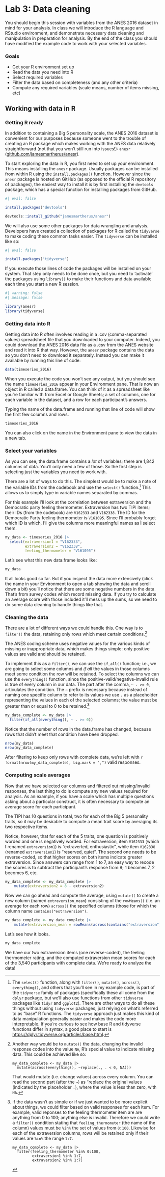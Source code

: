 # Lab 3: Data cleaning {.unnumbered}

You should begin this session with variables from the ANES 2016 dataset in mind for your analysis. In class we will introduce the R language and RStudio environment, and demonstrate necessary data cleaning and manipulation in preparation for analysis. By the end of the class you should have modified the example code to work with your selected variables.

### Goals

-   Get your R environment set up
-   Read the data you need into R
-   Select required variables
-   Filter the data based on completeness (and any other criteria)
-   Compute any required variables (scale means, number of items missing, etc)

## Working with data in R

### Getting R ready

In addition to containing a Big 5 personality scale, the ANES 2016 dataset is convenient for our purposes because someone went to the trouble of creating an R package which makes working with the ANES data relatively straightforward (not that you won't still run into issues!): `anesr` ([github.com/jamesmartherus/anesr](https://github.com/jamesmartherus/anesr)).

To start exploring the data in R, you first need to set up your environment. This means installing the `anesr` package. Usually packages can be installed from within R using the `install.packages()` function. However since the `anesr` package is hosted on GitHub (as opposed to the official R repository of packages), the easiest way to install it is by first installing the `devtools` package, which has a special function for installing packages from GitHub.

```r
#| eval: false

install.packages("devtools")

devtools::install_github("jamesmartherus/anesr")

```

We will also use some other packages for data wrangling and analysis. Developers have created a collection of packages for R called the `tidyverse` to make coding these common tasks easier. The `tidyverse` can be installed like so:

```r
#| eval: false

install.packages("tidyverse")

```

If you execute those lines of code the packages will be installed on your system. That step only needs to be done once, but you need to 'activate' the packages using `library()` to make their functions and data available each time you start a new R session.

```r
#| warning: false
#| message: false

library(anesr)
library(tidyverse)

```

### Getting data into R

Getting data into R often involves reading in a .csv (comma-separated values) spreadsheet file that you downloaded to your computer. Indeed, you could download the ANES 2016 data file as a .csv from the ANES website and read it into R that way. However, the `anesr` package contains the data so you don't need to download it separately. Instead you can make it available by running this line of code:

```r

data(timeseries_2016)

```

When you execute the code you won't see any output, but you should see the name `timeseries_2016` appear in your Environment pane. That is now an object in R called a data.frame. You can think of it as a spreadsheet like you're familiar with from Excel or Google Sheets; a set of columns, one for each variable in the dataset, and a row for each participant's answers.

Typing the name of the data.frame and running that line of code will show the first few columns and rows.

```r

timeseries_2016

```

You can also click on the name in the Environment pane to view the data in a new tab.

### Select your variables

As you can see, the data.frame contains a *lot* of variables; there are 1,842 columns of data. You'll only need a few of those. So the first step is selecting just the variables you need to work with.

There are a lot of ways to do this. The simplest would be to make a note of the variable IDs from the codebook and use the `select()` function.[^tidyverse-note] This allows us to simply type in variable names separated by commas.

For this example I'll look at the correlation between extraversion and the Democratic party feeling thermometer. Extraversion has two TIPI items; their IDs (from the codebook) are `V162333` and `V162338`. The ID for the Democratic Party feeling thermometer is `V161095`. Since I'll probably forget which ID is which, I'll give the columns more meaningful names as I select them.

```r

my_data <- timeseries_2016 |> 
  select(extraversion1 = "V162333", 
         extraversion2 = "V162338",
         feeling_thermometer = "V161095")

```

Let's see what this new data.frame looks like:

```r
my_data
```

It all looks good so far. But if you inspect the data more extensively (click the name in your Environment to open a tab showing the data and scroll down a bit) you'll notice that there are some negative numbers in the data. That's from survey codes which record missing data. If you try to calculate an average score with those included it'll mess up the sums, so we need to do some data cleaning to handle things like that.

### Cleaning the data

There are a lot of different ways we could handle this. One way is to `filter()` the data, retaining only rows which meet certain conditions.[^1]

The ANES coding scheme uses negative values for the various kinds of missing or inappropriate data, which makes things simple: only positive values are valid and should be retained.

To implement this as a `filter()`, we can use the `if_all()` function; i.e., we are going to select some columns and *if all* the values in those columns meet some condition the row will be retained. To select the columns we can use the `everything()` function, since the positive-valid/negative-invalid rule is true of every column in our data. The part after the comma, `~ . >= 0`, articulates the condition. The `~` prefix is necessary because instead of naming one specific column to refer to its values we use `.` as a placeholder representing the values in each of the selected columns; the value must be greater than or equal to 0 to be retained.[^2] 

```r
my_data_complete <- my_data |> 
  filter(if_all(everything(), ~ . >= 0))
```

Notice that the number of rows in the data.frame has changed, because rows that didn't meet that condition have been dropped.

```r
nrow(my_data)
nrow(my_data_complete) 
```

After filtering to keep only rows with complete data, we're left with `r format(nrow(my_data_complete), big.mark = ",")` valid responses.

### Computing scale averages

Now that we have selected our columns and filtered out missing/invalid responses, the last thing to do is compute any new values required for analysis. As an example, if you have a scale which has multiple questions asking about a particular construct, it is often necessary to compute an average score for each participant.

The TIPI has 10 questions in total, two for each of the Big 5 personality traits, so it may be desirable to compute a mean trait score by averaging its two respective items.

Notice, however, that for each of the 5 traits, one question is positively worded and one is negatively worded. For extraversion, item `V162333` (which I renamed `extraversion1`) is "extraverted, enthusiastic", while item `V162338` (renamed `extraversion2`) is "reserved, quiet". The second one needs to be reverse-coded, so that higher scores on both items indicate greater extraversion. Since answers can range from 1 to 7, an easy way to recode the scores is to subtract the participant's response from 8; 1 becomes 7, 2 becomes 6, etc.

```r

my_data_complete <- my_data_complete |>
    mutate(extraversion2 = 8 - extraversion2)

```

Now we can go ahead and compute the average, using `mutate()` to create a new column (named `extraversion_mean`) consisting of the `rowMeans()` (i.e. an average for each row) `across()` the specified columns (those for which the column name `contains("extraversion")`.

```r

my_data_complete <- my_data_complete |>
    mutate(extraversion_mean = rowMeans(across(contains("extraversion"))))

```

Let's see how it looks.

```r
my_data_complete
```

We have our two extraversion items (one reverse-coded), the feeling thermometer rating, and the computed extraversion mean scores for each of the 3,540 participants with complete data. We're ready to analyze the data!

[^tidyverse-note]: The `select()` function, along with `filter()`, `mutate()`, `across()`, `everything()`, and others that you'll see in my example code, is part of the `tidyverse` family of packages (specifically these all come from the `dplyr` package, but we'll also use functions from other `tidyverse` packages like `tidyr` and `ggplot2`). There are other ways to do all these things without using `tidyverse` packages, just relying on what's referred to as "base" R functions. The `tidyverse` approach just makes this kind of data manipulation generally easier and makes the code more interpretable. If you're curious to see how base R and tidyverse functions differ in syntax, a good place to start is <https://dplyr.tidyverse.org/articles/base.html>.

[^1]: Another way would be to `mutate()` the data, changing the invalid response codes into the value `NA`, R's special value to indicate missing data. This could be achieved like so:

        my_data_complete <- my_data |>
          mutate(across(everything(), ~replace(., . < 0, NA)))

    That would mutate (i.e. change values) across every column. You can read the second part (after the `~`) as "replace the original values (indicated by the placeholder `.`), where the value is less than zero, with `NA`.

[^2]: If the data wasn't as simple or if we just wanted to be more explicit about things, we could filter based on valid responses for each item. For example, valid reponses to the feeling thermometer item are are anything from 0 to 100; anything else is invalid. Therefore we could write a `filter()` condition stating that `feeling_thermometer` (the name of the column) values must be `%in%` the set of values from `0:100`. Likewise for each of the extraversion columns, rows will be retained only if their values are `%in%` the range `1:7`.

        my_data_complete <- my_data |>
          filter(feeling_thermometer %in% 0:100,
                 extraversion1 %in% 1:7,
                 extraversion2 %in% 1:7)




